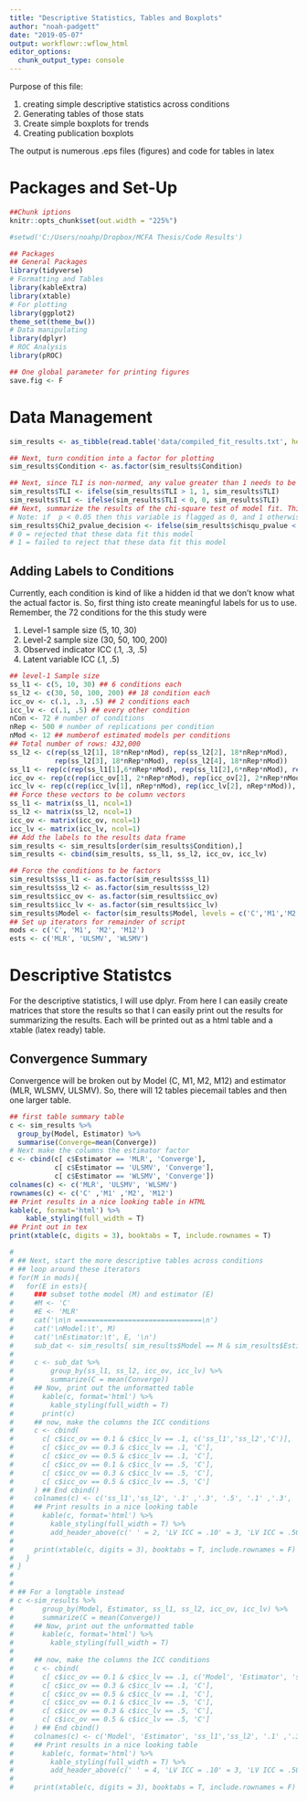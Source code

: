 ```yaml
---
title: "Descriptive Statistics, Tables and Boxplots"
author: "noah-padgett"
date: "2019-05-07"
output: workflowr::wflow_html
editor_options:
  chunk_output_type: console
---
```


<!-- % 
%% ============================================= #
%%               Padgettt                
%% ============================================= #
%% Data Created: 2019-02-20
%% Date Modified: 2019-02-26
%% By: R. Noah Padgett                   
%% ============================================= #
%% MA Thesis Project                     
%% ============================================= #
%% Purpose:
%% This R script is for 
%%   1. creating simple descriptive statistics 
%%     across conditions
%%   2. Generating tables of those stats
%%   3. Create simple boxplots for trends
%%   4. Creating publication boxplots
%%
%% The output is numerous .eps files (figures)
%% and code for tables in latex
%% ============================================= # -->


Purpose of this file:

   1. creating simple descriptive statistics across conditions
   2. Generating tables of those stats
   3. Create simple boxplots for trends
   4. Creating publication boxplots

The output is numerous .eps files (figures) and code for tables in latex

# Packages and Set-Up

```r
##Chunk iptions
knitr::opts_chunk$set(out.width = "225%")

#setwd('C:/Users/noahp/Dropbox/MCFA Thesis/Code Results')

## Packages
## General Packages
library(tidyverse)
# Formatting and Tables
library(kableExtra)
library(xtable)
# For plotting
library(ggplot2)
theme_set(theme_bw())
# Data manipulating
library(dplyr)
# ROC Analysis
library(pROC)

## One global parameter for printing figures
save.fig <- F

```


# Data Management

```r

sim_results <- as_tibble(read.table('data/compiled_fit_results.txt', header=T,sep='\t'))

## Next, turn condition into a factor for plotting
sim_results$Condition <- as.factor(sim_results$Condition)

## Next, since TLI is non-normed, any value greater than 1 needs to be rescaled to 1.
sim_results$TLI <- ifelse(sim_results$TLI > 1, 1, sim_results$TLI)
sim_results$TLI <- ifelse(sim_results$TLI < 0, 0, sim_results$TLI)
## Next, summarize the results of the chi-square test of model fit. This is done simply by comparing the p-value to alpha (0.05) and indicating whether the model was flagged as fitting or not.
# Note: if  p < 0.05 then this variable is flagged as 0, and 1 otherwise
sim_results$Chi2_pvalue_decision <- ifelse(sim_results$chisqu_pvalue < 0.05, 0, 1)
# 0 = rejected that these data fit this model
# 1 = failed to reject that these data fit this model
```

## Adding Labels to Conditions

Currently, each condition is kind of like a hidden id that we don't know what the actual factor is. 
So, first thing isto create meaningful labels for us to use.
Remember, the 72 conditions for the this study were

  1. Level-1 sample size (5, 10, 30)
  2. Level-2 sample size (30, 50, 100, 200)
  3. Observed indicator ICC (.1, .3, .5)
  4. Latent variable ICC (.1, .5)
  
```r
## level-1 Sample size
ss_l1 <- c(5, 10, 30) ## 6 conditions each
ss_l2 <- c(30, 50, 100, 200) ## 18 condition each
icc_ov <- c(.1, .3, .5) ## 2 conditions each
icc_lv <- c(.1, .5) ## every other condition
nCon <- 72 # number of conditions
nRep <- 500 # number of replications per condition
nMod <- 12 ## numberof estimated models per conditions
## Total number of rows: 432,000
ss_l2 <- c(rep(ss_l2[1], 18*nRep*nMod), rep(ss_l2[2], 18*nRep*nMod), 
           rep(ss_l2[3], 18*nRep*nMod), rep(ss_l2[4], 18*nRep*nMod))
ss_l1 <- rep(c(rep(ss_l1[1],6*nRep*nMod), rep(ss_l1[2],6*nRep*nMod), rep(ss_l1[3],6*nRep*nMod)), 4)
icc_ov <- rep(c(rep(icc_ov[1], 2*nRep*nMod), rep(icc_ov[2], 2*nRep*nMod), rep(icc_ov[3], 2*nRep*nMod)), 12)
icc_lv <- rep(c(rep(icc_lv[1], nRep*nMod), rep(icc_lv[2], nRep*nMod)), 36)
## Force these vectors to be column vectors
ss_l1 <- matrix(ss_l1, ncol=1)
ss_l2 <- matrix(ss_l2, ncol=1)
icc_ov <- matrix(icc_ov, ncol=1)
icc_lv <- matrix(icc_lv, ncol=1)
## Add the labels to the results data frame
sim_results <- sim_results[order(sim_results$Condition),]
sim_results <- cbind(sim_results, ss_l1, ss_l2, icc_ov, icc_lv)

## Force the conditions to be factors
sim_results$ss_l1 <- as.factor(sim_results$ss_l1)
sim_results$ss_l2 <- as.factor(sim_results$ss_l2)
sim_results$icc_ov <- as.factor(sim_results$icc_ov)
sim_results$icc_lv <- as.factor(sim_results$icc_lv)
sim_results$Model <- factor(sim_results$Model, levels = c('C','M1','M2','M12'), ordered = T)
## Set up iterators for remainder of script
mods <- c('C', 'M1', 'M2', 'M12')
ests <- c('MLR', 'ULSMV', 'WLSMV')
```

# Descriptive Statistcs

For the descriptive statistics, I will use dplyr.
From here I can easily create matrices that store the results so that I can easily print out the results for summarizing the results.
Each will be printed out as a html table and a xtable (latex ready) table.

## Convergence Summary

Convergence will be broken out by Model (C, M1, M2, M12) and estimator (MLR, WLSMV, ULSMV). So, there will 12 tables piecemail tables and then one larger table.

```r

## first table summary table
c <- sim_results %>%
  group_by(Model, Estimator) %>%
  summarise(Converge=mean(Converge))
# Next make the columns the estimator factor
c <- cbind(c[ c$Estimator == 'MLR', 'Converge'], 
           c[ c$Estimator == 'ULSMV', 'Converge'], 
           c[ c$Estimator == 'WLSMV', 'Converge'])
colnames(c) <- c('MLR', 'ULSMV', 'WLSMV')
rownames(c) <- c('C' ,'M1' ,'M2', 'M12')
## Print results in a nice looking table in HTML
kable(c, format='html') %>%
    kable_styling(full_width = T)
## Print out in tex
print(xtable(c, digits = 3), booktabs = T, include.rownames = T)

# 
# ## Next, start the more descriptive tables across conditions
# ## loop around these iterators
# for(M in mods){
#   for(E in ests){
#     ### subset tothe model (M) and estimator (E)
#     #M <- 'C'
#     #E <- 'MLR'
#     cat('\n\n ===============================\n')
#     cat('\nModel:\t', M)
#     cat('\nEstimator:\t', E, '\n')
#     sub_dat <- sim_results[ sim_results$Model == M & sim_results$Estimator == E,]
#     
#     c <- sub_dat %>%
#         group_by(ss_l1, ss_l2, icc_ov, icc_lv) %>%
#         summarize(C = mean(Converge))
#     ## Now, print out the unformatted table
#       kable(c, format='html') %>%
#         kable_styling(full_width = T)
#       print(c)
#     ## now, make the columns the ICC conditions
#     c <- cbind(
#       c[ c$icc_ov == 0.1 & c$icc_lv == .1, c('ss_l1','ss_l2','C')], 
#       c[ c$icc_ov == 0.3 & c$icc_lv == .1, 'C'], 
#       c[ c$icc_ov == 0.5 & c$icc_lv == .1, 'C'], 
#       c[ c$icc_ov == 0.1 & c$icc_lv == .5, 'C'], 
#       c[ c$icc_ov == 0.3 & c$icc_lv == .5, 'C'], 
#       c[ c$icc_ov == 0.5 & c$icc_lv == .5, 'C']
#     ) ## End cbind()
#     colnames(c) <- c('ss_l1','ss_l2', '.1' ,'.3', '.5', '.1' ,'.3', '.5')
#     ## Print results in a nice looking table
#       kable(c, format='html') %>%
#         kable_styling(full_width = T) %>%
#         add_header_above(c(' ' = 2, 'LV ICC = .10' = 3, 'LV ICC = .50'=3))
#     
#     print(xtable(c, digits = 3), booktabs = T, include.rownames = F)
#   }
# }
# 
# 
# ## For a longtable instead
# c <-sim_results %>%
#       group_by(Model, Estimator, ss_l1, ss_l2, icc_ov, icc_lv) %>%
#       summarize(C = mean(Converge))
#     ## Now, print out the unformatted table
#       kable(c, format='html') %>%
#         kable_styling(full_width = T)
#       
#     ## now, make the columns the ICC conditions
#     c <- cbind(
#       c[ c$icc_ov == 0.1 & c$icc_lv == .1, c('Model', 'Estimator', 'ss_l1','ss_l2','C')], 
#       c[ c$icc_ov == 0.3 & c$icc_lv == .1, 'C'], 
#       c[ c$icc_ov == 0.5 & c$icc_lv == .1, 'C'], 
#       c[ c$icc_ov == 0.1 & c$icc_lv == .5, 'C'], 
#       c[ c$icc_ov == 0.3 & c$icc_lv == .5, 'C'], 
#       c[ c$icc_ov == 0.5 & c$icc_lv == .5, 'C']
#     ) ## End cbind()
#     colnames(c) <- c('Model', 'Estimator', 'ss_l1','ss_l2', '.1' ,'.3', '.5', '.1' ,'.3', '.5')
#     ## Print results in a nice looking table
#       kable(c, format='html') %>%
#         kable_styling(full_width = T) %>%
#         add_header_above(c(' ' = 4, 'LV ICC = .10' = 3, 'LV ICC = .50'=3))
#     
#     print(xtable(c, digits = 3), booktabs = T, include.rownames = F)

```

<!-- ## Admissibility Summary -->

<!-- Admissibility is checked in basically the exact same way. The only difference is that now I need to subset prior to making tables to models that converged. -->

<!-- ```{r tb-admiss, tidy=T} -->
<!-- ## Subset fo converged -->
<!-- con_results <- filter(sim_results, Converge == 1) -->

<!-- ## first table summary table -->
<!-- a <- con_results %>% -->
<!--   group_by(Model, Estimator) %>% -->
<!--   summarise(A=mean(Admissible)) -->
<!-- # Next make the columns the estimator factor -->
<!-- a <- cbind(a[ a$Estimator == 'MLR', 'A'],  -->
<!--            a[ a$Estimator == 'ULSMV', 'A'],  -->
<!--            a[ a$Estimator == 'WLSMV', 'A']) -->
<!-- colnames(a) <- c('MLR', 'ULSMV', 'WLSMV') -->
<!-- rownames(a) <- c('C' ,'M1' ,'M2', 'M12') -->
<!-- ## Print results in a nice looking table in HTML -->
<!-- kable(a, format='html') %>% -->
<!--     kable_styling(full_width = T) -->
<!-- ## Print out in tex -->
<!-- print(xtable(a, digits = 3), booktabs = T, include.rownames = T) -->


<!-- ## Next, start the more descriptive tables across conditions -->
<!-- ## loop around these iterators -->
<!-- for(M in mods){ -->
<!--   for(E in ests){ -->
<!--     ### subset tothe model (M) and estimator (E) -->
<!--     #M <- 'C' -->
<!--     #E <- 'MLR' -->
<!--     cat('\n\n ===============================\n') -->
<!--     cat('\nModel:\t', M) -->
<!--     cat('\nEstimator:\t', E, '\n') -->
<!--     sub_dat <- con_results[ con_results$Model == M & con_results$Estimator == E,] -->

<!--     a <- sub_dat %>% -->
<!--         group_by(ss_l1, ss_l2, icc_ov, icc_lv) %>% -->
<!--         summarize(C = mean(Admissible)) -->
<!--     ## Now, print out the unformatted table -->
<!--     kable(a, format='html') %>% -->
<!--         kable_styling(full_width = T) -->
<!--     print(a) -->

<!--     ## now, make the columns the ICC conditions -->
<!--     a <- cbind( -->
<!--       a[ a$icc_ov == 0.1 & a$icc_lv == .1, c('ss_l1','ss_l2','C')],  -->
<!--       a[ a$icc_ov == 0.3 & a$icc_lv == .1, 'C'],  -->
<!--       a[ a$icc_ov == 0.5 & a$icc_lv == .1, 'C'],  -->
<!--       a[ a$icc_ov == 0.1 & a$icc_lv == .5, 'C'],  -->
<!--       a[ a$icc_ov == 0.3 & a$icc_lv == .5, 'C'],  -->
<!--       a[ a$icc_ov == 0.5 & a$icc_lv == .5, 'C'] -->
<!--     ) ## End cbind() -->
<!--     colnames(a) <- c('ss_l1','ss_l2', '.1' ,'.3', '.5', '.1' ,'.3', '.5') -->
<!--     ## Print results in a nice looking table -->
<!--     kable(a, format='html') %>% -->
<!--         kable_styling(full_width = T) %>% -->
<!--         add_header_above(c(' ' = 2, 'LV ICC = .10' = 3, 'LV ICC = .50'=3)) -->

<!--     print(xtable(a, digits = 3), booktabs = T, include.rownames = F) -->
<!--   } -->
<!-- } -->


<!-- ## For a longtable.. -->
<!-- c <-con_results %>% -->
<!--       group_by(Model, Estimator, ss_l1, ss_l2, icc_ov, icc_lv) %>% -->
<!--       summarize(C = mean(Admissible)) -->
<!--     ## Now, print out the unformatted table -->
<!--       kable(c, format='html') %>% -->
<!--         kable_styling(full_width = T) -->

<!--     ## now, make the columns the ICC conditions -->
<!--     c <- cbind( -->
<!--       c[ c$icc_ov == 0.1 & c$icc_lv == .1, c('Model', 'Estimator', 'ss_l1','ss_l2','C')],  -->
<!--       c[ c$icc_ov == 0.3 & c$icc_lv == .1, 'C'],  -->
<!--       c[ c$icc_ov == 0.5 & c$icc_lv == .1, 'C'],  -->
<!--       c[ c$icc_ov == 0.1 & c$icc_lv == .5, 'C'],  -->
<!--       c[ c$icc_ov == 0.3 & c$icc_lv == .5, 'C'],  -->
<!--       c[ c$icc_ov == 0.5 & c$icc_lv == .5, 'C'] -->
<!--     ) ## End cbind() -->
<!--     colnames(c) <- c('Model', 'Estimator', 'ss_l1','ss_l2', '.1' ,'.3', '.5', '.1' ,'.3', '.5') -->
<!--     ## Print results in a nice looking table -->
<!--       kable(c, format='html') %>% -->
<!--         kable_styling(full_width = T) %>% -->
<!--         add_header_above(c(' ' = 4, 'LV ICC = .10' = 3, 'LV ICC = .50'=3)) -->

<!--     print(xtable(c, digits = 3), booktabs = T, include.rownames = F) -->
<!-- ``` -->


<!-- Make figure for the defense of the converged and admissible summary. -->

<!-- ```{r} -->

<!-- c <- sim_results %>% -->
<!--   group_by(Model, Estimator) %>% -->
<!--   summarise(Converge=mean(Converge)) -->

<!-- ## Subset fo converged -->
<!-- con_results <- filter(sim_results, Converge == 1) -->

<!-- ## first table summary table -->
<!-- a <- con_results %>% -->
<!--   group_by(Model, Estimator) %>% -->
<!--   summarise(A=mean(Admissible)) -->

<!-- c$c <- rep('Converge', 12) -->
<!-- a$a <- rep('Admissible', 12) -->
<!-- colnames(c) <- colnames(a) <- c('Model', 'Estimator', 'Prop', 'Type') -->

<!-- ca_dat <- rbind(c, a) -->
<!-- ca_dat$Type <- as.factor(ca_dat$Type) -->
<!-- ca_dat -->

<!-- # Figure -------------------- -->

<!-- ggplot(ca_dat, aes(x = Model, y = Prop, color = Type, group = Estimator)) + -->
<!--   geom_line() -->

<!-- ``` -->



<!-- ## Descriptive Statistics of Fit Indices -->

<!-- Now for the long process of making tables for the MANY conditions for the descriptive statistics. -->
<!-- For this, we need to do this is steps so that all the information gets outputted in the correct manor for table.  -->
<!-- For each statistic under each condition, model, and estimator, the code below create a table that contains the average value and the standard deviation. -->
<!-- Again, just like the descriptives above, a summary table was made to start. -->

<!-- These tables are made based only on the 1) converged models and 2) the admissible solutions. -->

<!-- The fit indices included are: -->

<!--   1. Chi-square p-value summary, i.e. proportion of tims the p-value was greater than 0.05. No SD is reported here. -->
<!--   2. CFI with mean and sd -->
<!--   3. TLI with mean and sd -->
<!--   4. RMSEA with mean and sd -->
<!--   5. SRMRW with mean and sd -->
<!--   6. SRMRB with mean and sd -->

<!-- ```{r fit-sum} -->

<!-- mydata <- filter(sim_results, Converge == 1 & Admissible == 1) -->

<!-- ## first table summary table -->
<!-- a <- mydata %>% -->
<!--   group_by(Model, Estimator) %>% -->
<!--   summarise( -->
<!--     chi2=mean(Chi2_pvalue_decision, na.rm = T), -->
<!--     CFI.m =mean(CFI, na.rm = T), CFI.sd =sd(CFI, na.rm = T), -->
<!--     TLI.m =mean(TLI, na.rm = T), TLI.sd =sd(TLI, na.rm = T), -->
<!--     RMSEA.m =mean(RMSEA, na.rm = T), RMSEA.sd =sd(RMSEA, na.rm = T), -->
<!--     SRMRW.m =mean(SRMRW, na.rm = T), SRMRW.sd =sd(SRMRW, na.rm = T), -->
<!--     SRMRB.m =mean(SRMRB, na.rm = T), SRMRB.sd =sd(SRMRB, na.rm = T) -->
<!--   ) -->
<!-- ## Print results in a nice looking table in HTML -->
<!-- kable(a, format='html') %>% -->
<!--     kable_styling(full_width = T) -->

<!-- ## make a copy of a to print into -->
<!-- a1 <- as_tibble(as.data.frame(matrix(NA, ncol=8,nrow=nrow(a)))) -->
<!-- colnames(a1) <- c('Model', 'Estimator', "chi2", "CFI",'TLI', 'RMSEA', 'SRMRW', 'SRMRB') -->
<!-- i <- 1 -->
<!-- for(i in 1:nrow(a)){ -->
<!--   a1[i,3:8] <- unlist(c( -->
<!--     round(a[i,3],3),  -->
<!--   paste0(round(a[i,4],3), ' (', round(a[i,5],2), ')'), -->
<!--   paste0(round(a[i,6],3), ' (', round(a[i,7],2), ')'), -->
<!--   paste0(round(a[i,8],3), ' (', round(a[i,9],2), ')'), -->
<!--   paste0(round(a[i,10],3), ' (', round(a[i,11],2), ')'), -->
<!--   paste0(round(a[i,12],3), ' (', round(a[i,12],2), ')') -->
<!--   )) -->
<!-- } -->
<!-- a1[,1:2] <- a[,1:2]## add factors back -->
<!-- ## Print out in tex -->
<!-- print(xtable(a1, digits = 3), booktabs = T, include.rownames = F) -->

<!-- ## Now, create MANY subset tables to breakdown these relationships -->
<!-- ## loop around these iterators -->
<!-- for(M in mods){ -->
<!--   for(E in ests){ -->
<!--     ### subset tothe model (M) and estimator (E) -->
<!--     #M <- 'C' -->
<!--     #E <- 'MLR' -->
<!--     cat('\n\n ===============================\n') -->
<!--     cat('\nModel:\t', M) -->
<!--     cat('\nEstimator:\t', E, '\n') -->
<!--     sub_dat <- mydata[ mydata$Model == M & mydata$Estimator == E,] -->

<!--     a <- sub_dat %>% -->
<!--         group_by(ss_l1, ss_l2, icc_ov, icc_lv) %>% -->
<!--         summarise( -->
<!--           chi2=mean(Chi2_pvalue_decision, na.rm = T), -->
<!--           CFI.m =mean(CFI, na.rm = T), CFI.sd =sd(CFI, na.rm = T), -->
<!--           TLI.m =mean(TLI, na.rm = T), TLI.sd =sd(TLI, na.rm = T), -->
<!--           RMSEA.m =mean(RMSEA, na.rm = T), RMSEA.sd =sd(RMSEA, na.rm = T), -->
<!--           SRMRW.m =mean(SRMRW, na.rm = T), SRMRW.sd =sd(SRMRW, na.rm = T), -->
<!--           SRMRB.m =mean(SRMRB, na.rm = T), SRMRB.sd =sd(SRMRB, na.rm = T) -->
<!--         ) -->
<!--     ## Print results in a nice looking table -->
<!--     kable(a, format='html') %>% -->
<!--         kable_styling(full_width = T) -->

<!--     ## Now, create subsets of this results matrix for outputting into small(ish) tables -->
<!--     ## Subset by ICC conditions -->
<!--     ICCO <- unique(a$icc_ov) -->
<!--     ICCL <- unique(a$icc_lv) -->
<!--     icco <- ICCO[1] -->
<!--     iccl <- ICCL[1] -->
<!--     for(icco in ICCO){ -->
<!--       for(iccl in ICCL){ -->
<!--         ### subset tothe model (M) and estimator (E) -->
<!--         #M <- 'C' -->
<!--         #E <- 'MLR' -->
<!--         cat('\n\n ===============================\n') -->
<!--         cat('\nModel:\t', M) -->
<!--         cat('\nEstimator:\t', E) -->
<!--         cat('\nICC Obs. Var.:\t', icco) -->
<!--         cat('\nICC Lat. Var.:\t', iccl,'\n') -->
<!--         a_s <- filter(a, icc_ov == icco, icc_lv == iccl) -->
<!--         ## make a copy of a to print into -->
<!--         a1 <- as_tibble(as.data.frame(matrix(NA, ncol=8,nrow=nrow(a_s)))) -->
<!--         colnames(a1) <- c('N2', 'N1', "chi2", "CFI",'TLI', 'RMSEA', 'SRMRW', 'SRMRB') -->
<!--         i <- 1 -->
<!--         for(i in 1:nrow(a_s)){ -->
<!--           a1[i,3:8] <- unlist(c( -->
<!--             round(a_s[i,5],2),  -->
<!--           paste0(round(a_s[i,6],2), '(', round(a_s[i,7],2), ')'), -->
<!--           paste0(round(a_s[i,8],2), '(', round(a_s[i,9],2), ')'), -->
<!--           paste0(round(a_s[i,10],2), '(', round(a_s[i,11],2), ')'), -->
<!--           paste0(round(a_s[i,12],2), '(', round(a_s[i,13],2), ')'), -->
<!--           paste0(round(a_s[i,14],2), '(', round(a_s[i,15],2), ')') -->
<!--           )) -->
<!--         } -->
<!--         a1[,1:2] <- a_s[,c(2,1)]## add factors back with diff. order -->
<!--         ## Print out in tex -->
<!--         print(xtable(a1, -->
<!--                      caption = paste0('Summary of Fit Statistics Across Conditions: Model ',M,', Estimator ',E,', ICC_O ',icco,' and ICC_L ', iccl)), booktabs = T, include.rownames = F) -->
<!--       } -->
<!--     }## End subset table printing -->
<!--   } -->
<!-- } ## End loops.. -->

<!-- ``` -->

<!-- # Boxplots -->

<!-- One of the best ways to visualize the results of the distribution of fit statistics across conditions is to use boxplots. -->
<!-- In the section, I create three sets of boxplots. -->
<!-- First, the boxplots are large and give a very course overview of  the results across conditions, but can be difficult to make sense of because of how large they are. -->
<!-- Secondly, the boxplots are made with facets by model and estimator from the larger set of data so that more concise plots can be made for easier viewing. -->
<!-- Third, subsets based on Model and estimator are made to create a "smaller" plot that is easier to handle. -->
<!-- Most of these latter plots are  included in my thesis document. -->

<!-- For all graphs, I haved placed a dashed line where the commonly used cut-off for these fit statistics lies. -->


<!-- ```{r box-dat} -->

<!-- mydata <- filter(sim_results, Converge == 1 & Admissible == 1) -->

<!-- ``` -->


<!-- ## Large General Boxplots -->

<!-- For these larger Boxplots, there are two sets. -->

<!--   1. Coarse distributions of each fit statistic -->

<!--   2. Marginal Plots of Condition (ss\_l1, ss\_l2, icc\_ov, icc\_lv) -->

<!-- ### Coarse Boxplots  -->

<!-- ```{r gen-box-1} -->

<!-- ## Set 1 Coarse distributions of each fit statistic -->
<!-- p <- ggplot(mydata, aes(x=Condition, y=CFI))+ -->
<!--     geom_boxplot()+ -->
<!--     geom_abline(intercept = .95, slope=0,  -->
<!--                 linetype='dashed', color = 'red') -->
<!-- p -->
<!-- if(save.fig == T) ggsave("cfi_all_conditions.pdf",plot = p, width=12, height=6, units='in') -->

<!-- p <- ggplot(mydata, aes(x=Condition, y=TLI))+ -->
<!--     geom_boxplot()+ -->
<!--     geom_abline(intercept = .95, slope=0,  -->
<!--                 linetype='dashed', color = 'red')  -->
<!-- p -->
<!-- if(save.fig == T) ggsave("tli_all_conditions.pdf",plot = p, width=12, height=6, units='in') -->

<!-- p <- ggplot(mydata, aes(x=Condition, y=RMSEA))+ -->
<!--     geom_boxplot()+ -->
<!--     geom_abline(intercept = .06, slope=0,  -->
<!--                 linetype='dashed', color = 'red')  -->
<!-- p -->
<!-- if(save.fig == T) ggsave("rmsea_all_conditions.pdf",plot = p, width=12, height=6, units='in') -->

<!-- p <- ggplot(mydata, aes(x=Condition, y=SRMRW))+ -->
<!--     geom_boxplot()+ -->
<!--     geom_abline(intercept = .08, slope=0,  -->
<!--                 linetype='dashed', color = 'red')  -->
<!-- p -->
<!-- if(save.fig == T) ggsave("srmrw_all_conditions.pdf",plot = p, width=12, height=6, units='in') -->

<!-- p <- ggplot(mydata, aes(x=Condition, y=SRMRB))+ -->
<!--     geom_boxplot()+ -->
<!--     geom_abline(intercept = .08, slope=0,  -->
<!--                 linetype='dashed', color = 'red')  -->
<!--     lims(y=c(0,1)) -->
<!-- p -->
<!-- if(save.fig == T) ggsave("srmrb_all_conditions.pdf",plot = p, width=12, height=6, units='in') -->

<!-- ``` -->

<!-- ### Marginal Plots of Conditions -->

<!-- #### CFI -->

<!-- ```{r gen-box-cfi} -->
<!-- p <- ggplot(mydata, aes(x=Model, y=CFI))+ -->
<!--     geom_boxplot()+ -->
<!--     geom_abline(intercept = .95, slope=0, -->
<!--                 linetype='dashed', color = 'red')  -->
<!-- p -->
<!-- if(save.fig == T) ggsave("cfi_marginal_model.pdf",plot = p, width=6, height=4, units='in') -->

<!-- p <- ggplot(mydata, aes(x=Estimator, y=CFI))+ -->
<!--     geom_boxplot()+ -->
<!--     geom_abline(intercept = .95, slope=0, -->
<!--                 linetype='dashed', color = 'red') -->
<!-- p -->
<!-- if(save.fig == T) ggsave("cfi_marginal_estimator.pdf",plot = p, width=6, height=4, units='in') -->

<!-- p <- ggplot(mydata, aes(x=ss_l1, y=CFI))+ -->
<!--     geom_boxplot()+ -->
<!--     geom_abline(intercept = .95, slope=0, -->
<!--                 linetype='dashed', color = 'red')  -->
<!-- p -->
<!-- if(save.fig == T) ggsave("cfi_marginal_ssl1.pdf",plot = p, width=6, height=4, units='in') -->


<!-- p <- ggplot(mydata, aes(x=ss_l2, y=CFI))+ -->
<!--     geom_boxplot()+ -->
<!--     geom_abline(intercept = .95, slope=0, -->
<!--                 linetype='dashed', color = 'red')  -->
<!-- p -->
<!-- if(save.fig == T) ggsave("cfi_marginal_ss_l2.pdf",plot = p,width=6, height=4, units='in') -->


<!-- p <- ggplot(mydata, aes(x=icc_ov, y=CFI))+ -->
<!--     geom_boxplot()+ -->
<!--     geom_abline(intercept = .95, slope=0, -->
<!--                 linetype='dashed', color = 'red') + -->
<!--     labs(title = 'CFI by Obs. Var. ICC') -->
<!-- p -->
<!-- if(save.fig == T) ggsave("cfi_marginal_icc_ov.pdf",plot = p, width=6, height=4, units='in') -->


<!-- p <- ggplot(mydata, aes(x=icc_lv, y=CFI))+ -->
<!--     geom_boxplot()+ -->
<!--     geom_abline(intercept = .95, slope=0, -->
<!--                 linetype='dashed', color = 'red')  -->
<!-- p -->
<!-- if(save.fig == T) ggsave("cfi_marginal_icc_lv.pdf",plot = p, width=6, height=4, units='in') -->


<!-- ``` -->

<!-- #### TLI -->

<!-- ```{r gen-box-tli} -->
<!-- p <- ggplot(mydata, aes(x=Model, y=TLI))+ -->
<!--     geom_boxplot()+ -->
<!--     geom_abline(intercept = .95, slope=0, -->
<!--                 linetype='dashed', color = 'red') -->
<!-- p -->
<!-- if(save.fig == T) ggsave("tli_marginal_model.pdf",plot = p, width=6, height=4, units='in') -->
<!-- p <- ggplot(mydata, aes(x=Estimator, y=TLI))+ -->
<!--     geom_boxplot()+ -->
<!--     geom_abline(intercept = .95, slope=0, -->
<!--                 linetype='dashed', color = 'red') -->
<!-- p -->
<!-- if(save.fig == T) ggsave("tli_marginal_estimator.pdf",plot = p,width=6, height=4, units='in') -->

<!-- p <- ggplot(mydata, aes(x=ss_l1, y=TLI))+ -->
<!--     geom_boxplot()+ -->
<!--     geom_abline(intercept = .95, slope=0, -->
<!--                 linetype='dashed', color = 'red')  -->
<!-- p -->
<!-- if(save.fig == T) ggsave("tli_marginal_ss_l1.pdf",plot = p, width=6, height=4, units='in') -->


<!-- p <- ggplot(mydata, aes(x=ss_l2, y=TLI))+ -->
<!--     geom_boxplot()+ -->
<!--     geom_abline(intercept = .95, slope=0, -->
<!--                 linetype='dashed', color = 'red') -->
<!-- p -->
<!-- if(save.fig == T) ggsave("tli_marginal_ss_l2.pdf",plot = p, width=6, height=4, units='in') -->

<!-- p <- ggplot(mydata, aes(x=icc_ov, y=TLI))+ -->
<!--     geom_boxplot()+ -->
<!--     geom_abline(intercept = .95, slope=0, -->
<!--                 linetype='dashed', color = 'red') -->
<!-- p -->
<!-- if(save.fig == T) ggsave("tli_marginal_icc_ov.pdf",plot = p, width=6, height=4, units='in') -->

<!-- p <- ggplot(mydata, aes(x=icc_lv, y=TLI))+ -->
<!--     geom_boxplot()+ -->
<!--     geom_abline(intercept = .95, slope=0, -->
<!--                 linetype='dashed', color = 'red')  -->
<!-- p -->
<!-- if(save.fig == T) ggsave("tli_marginal_icc_lv.pdf",plot = p, width=6, height=4, units='in') -->


<!-- ``` -->

<!-- #### RMSEA -->

<!-- ```{r gen-box-rmsea} -->
<!-- p <- ggplot(mydata, aes(x=Model, y=RMSEA))+ -->
<!--     geom_boxplot()+ -->
<!--     geom_abline(intercept = .06, slope=0, -->
<!--                 linetype='dashed', color = 'red')  -->
<!-- p -->
<!-- if(save.fig == T) ggsave("rmsea_marginal_model.pdf",plot = p, width=6, height=4, units='in') -->

<!-- p <- ggplot(mydata, aes(x=Estimator, y=RMSEA))+ -->
<!--     geom_boxplot()+ -->
<!--     geom_abline(intercept = .06, slope=0, -->
<!--                 linetype='dashed', color = 'red') -->
<!-- p -->
<!-- if(save.fig == T) ggsave("rmsea_marginal_estimator.pdf",plot = p, width=6, height=4, units='in') -->


<!-- p <- ggplot(mydata, aes(x=ss_l1, y=RMSEA))+ -->
<!--     geom_boxplot()+ -->
<!--     geom_abline(intercept = .06, slope=0, -->
<!--                 linetype='dashed', color = 'red') -->
<!-- p -->
<!-- if(save.fig == T) ggsave("rmsea_marginal_ss_l1.pdf",plot = p, width=6, height=4, units='in') -->


<!-- p <- ggplot(mydata, aes(x=ss_l2, y=RMSEA))+ -->
<!--     geom_boxplot()+ -->
<!--     geom_abline(intercept = .06, slope=0, -->
<!--                 linetype='dashed', color = 'red')  -->
<!-- p -->
<!-- if(save.fig == T) ggsave("rmsea_marginal_ss_l2.pdf",plot = p, width=6, height=4, units='in') -->

<!-- p <- ggplot(mydata, aes(x=icc_ov, y=RMSEA))+ -->
<!--     geom_boxplot()+ -->
<!--     geom_abline(intercept = .06, slope=0, -->
<!--                 linetype='dashed', color = 'red') -->
<!-- p -->
<!-- if(save.fig == T) ggsave("rmsea_marginal_icc_ov.pdf",plot = p, width=6, height=4, units='in') -->


<!-- p <- ggplot(mydata, aes(x=icc_lv, y=RMSEA))+ -->
<!--     geom_boxplot()+ -->
<!--     geom_abline(intercept = .06, slope=0, -->
<!--                 linetype='dashed', color = 'red') -->
<!-- p -->
<!-- if(save.fig == T) ggsave("rmsea_marginal_icc_lv.pdf",plot = p, width=6, height=4, units='in') -->


<!-- ``` -->

<!-- #### SRMRW -->

<!-- ```{r gen-box-srmrw} -->

<!-- p <- ggplot(mydata, aes(x=Model, y=SRMRW))+ -->
<!--     geom_boxplot()+ -->
<!--     geom_abline(intercept = .08, slope=0, -->
<!--                 linetype='dashed', color = 'red')  -->
<!-- p -->
<!-- if(save.fig == T) ggsave("srmrw_marginal_model.pdf",plot = p, width=6, height=4, units='in') -->

<!-- p <- ggplot(mydata, aes(x=Estimator, y=SRMRW))+ -->
<!--     geom_boxplot()+ -->
<!--     geom_abline(intercept = .08, slope=0, -->
<!--                 linetype='dashed', color = 'red') -->
<!-- p -->
<!-- if(save.fig == T) ggsave("srmrw_marginal_estimator.pdf",plot = p, width=6, height=4, units='in') -->


<!-- p <- ggplot(mydata, aes(x=ss_l1, y=SRMRW))+ -->
<!--     geom_boxplot()+ -->
<!--     geom_abline(intercept = .08, slope=0, -->
<!--                 linetype='dashed', color = 'red')  -->
<!-- p -->
<!-- if(save.fig == T) ggsave("srmrw_marginal_ss_l1.pdf",plot = p, width=6, height=4, units='in') -->


<!-- p <- ggplot(mydata, aes(x=ss_l2,  y=SRMRW))+ -->
<!--     geom_boxplot()+ -->
<!--     geom_abline(intercept = .08, slope=0, -->
<!--                 linetype='dashed', color = 'red') -->
<!-- p -->
<!-- if(save.fig == T) ggsave("srmrw_marginal_ss_l2.pdf",plot = p, width=6, height=4, units='in') -->


<!-- p <- ggplot(mydata, aes(x=icc_ov,  y=SRMRW))+ -->
<!--     geom_boxplot()+ -->
<!--     geom_abline(intercept = .08, slope=0, -->
<!--                 linetype='dashed', color = 'red') + -->
<!--     labs(title = 'SRMRW by Obs. Var. ICC') -->
<!-- p -->
<!-- if(save.fig == T) ggsave("srmrw_marginal_icc_ov.pdf",plot = p, width=6, height=4, units='in') -->


<!-- p <- ggplot(mydata, aes(x=icc_lv, y=SRMRW))+ -->
<!--     geom_boxplot()+ -->
<!--     geom_abline(intercept = .08, slope=0, -->
<!--                 linetype='dashed', color = 'red') -->
<!-- p -->
<!-- if(save.fig == T) ggsave("srmrw_marginal_icc_lv.pdf",plot = p, width=6, height=4, units='in') -->

<!-- ``` -->

<!-- #### SRMRB -->

<!-- ```{r gen-box-srmrb} -->

<!-- p <- ggplot(mydata, aes(x=Model, y=SRMRB))+ -->
<!--     geom_boxplot()+ -->
<!--     geom_abline(intercept = .08, slope=0, -->
<!--                 linetype='dashed', color = 'red')+ -->
<!--     lims(y=c(0,1))  -->
<!-- p -->
<!-- if(save.fig == T) ggsave("srmrb_marginal_model.pdf",plot = p, width=6, height=4, units='in') -->

<!-- p <- ggplot(mydata, aes(x=Estimator, y=SRMRB))+ -->
<!--     geom_boxplot()+ -->
<!--     geom_abline(intercept = .08, slope=0, -->
<!--                 linetype='dashed', color = 'red')+ -->
<!--     lims(y=c(0,1))  -->
<!-- p -->
<!-- if(save.fig == T) ggsave("srmrb_marginal_estimator.pdf",plot = p, width=6, height=4, units='in') -->


<!-- p <- ggplot(mydata, aes(x=ss_l1, y=SRMRB))+ -->
<!--     geom_boxplot()+ -->
<!--     geom_abline(intercept = .08, slope=0, -->
<!--                 linetype='dashed', color = 'red') + -->
<!--     lims(y=c(0,1))  -->
<!-- p -->
<!-- if(save.fig == T) ggsave("srmrb_marginal_ss_l1.pdf",plot = p, width=6, height=4, units='in') -->


<!-- p <- ggplot(mydata, aes(x=ss_l2,  y=SRMRB))+ -->
<!--     geom_boxplot()+ -->
<!--     geom_abline(intercept = .08, slope=0, -->
<!--                 linetype='dashed', color = 'red') + -->
<!--     labs(title = 'SRMRB by Level-2 Sample Size') + -->
<!--     lims(y=c(0,1)) -->
<!-- p -->
<!-- if(save.fig == T) ggsave("srmrb_marginal_ss_l2.pdf",plot = p, width=6, height=4, units='in') -->

<!-- p <- ggplot(mydata, aes(x=icc_ov,  y=SRMRB))+ -->
<!--     geom_boxplot()+ -->
<!--     geom_abline(intercept = .08, slope=0, -->
<!--                 linetype='dashed', color = 'red') + -->
<!--     lims(y=c(0,1)) -->
<!-- p -->
<!-- if(save.fig == T) ggsave("srmrb_marginal_icc_ov.pdf",plot = p, width=6, height=4, units='in') -->

<!-- p <- ggplot(mydata, aes(x=icc_lv, y=SRMRB))+ -->
<!--     geom_boxplot()+ -->
<!--     geom_abline(intercept = .08, slope=0, -->
<!--                 linetype='dashed', color = 'red') + -->
<!--     lims(y=c(0,1)) -->
<!-- p -->
<!-- if(save.fig == T) ggsave("srmrb_marginal_icc_lv.pdf",plot = p, width=6, height=4, units='in') -->

<!-- ``` -->

<!-- ## Facetted Boxplots -->

<!-- For the facetted boxplots, these will also be created in multiple sets. -->

<!--   1. Full Results by conditions faetted by Model and estimator -->
<!--   2.  Marginal Plots of Condition (ss\_l1, ss\_l2, icc\_ov, icc\_lv) Facetted by Est. -->
<!--   3.  Marginal Plots of Condition (ss\_l1, ss\_l2, icc\_ov, icc\_lv) Facetted by Model -->
<!--   4.  Marginal Plots of Condition (ss\_l1, ss\_l2, icc\_ov, icc\_lv) Facetted by Est. and Model -->

<!-- So, that is a lot of plots and onyl a select few will make it into the final document and publication manuscript. -->

<!-- ### Faceted Coarse Boxplots -->

<!-- ```{r fac-box-1} -->
<!-- ## Set 1: Large boxplot figures faceted by Model and Estimator -->
<!-- p <- ggplot(mydata, aes(x=Condition, y=CFI))+ -->
<!--     geom_boxplot()+ -->
<!--     geom_abline(intercept = .95, slope=0, -->
<!--                 linetype='dashed', color = 'red') + -->
<!--     facet_grid(Model~Estimator) -->
<!-- p -->
<!-- if(save.fig == T) ggsave("cfi_all_condition_facet.pdf",plot = p, width=16, height=12, units='in') -->

<!-- p <- ggplot(mydata, aes(x=Condition, y=TLI))+ -->
<!--     geom_boxplot()+ -->
<!--     geom_abline(intercept = .95, slope=0, -->
<!--                 linetype='dashed', color = 'red') + -->
<!--     facet_grid(Model~Estimator) -->
<!-- p -->
<!-- if(save.fig == T) ggsave("tli_all_condition_facet.pdf",plot = p, width=16, height=12, units='in') -->

<!-- p <- ggplot(mydata, aes(x=Condition, y=RMSEA))+ -->
<!--     geom_boxplot()+ -->
<!--     geom_abline(intercept = .06, slope=0, -->
<!--                 linetype='dashed', color = 'red') + -->
<!--     facet_grid(Model~Estimator) -->
<!-- p -->
<!-- if(save.fig == T) ggsave("rmsea_all_condition_facet.pdf",plot = p, width=16, height=12, units='in') -->


<!-- p <- ggplot(mydata, aes(x=Condition, y=SRMRW))+ -->
<!--     geom_boxplot()+ -->
<!--     geom_abline(intercept = .08, slope=0, -->
<!--                 linetype='dashed', color = 'red') + -->
<!--     facet_grid(Model~Estimator) -->
<!-- p -->
<!-- if(save.fig == T) ggsave("srmrw_all_condition_facet.pdf",plot = p, width=16, height=12, units='in') -->

<!-- p <- ggplot(mydata, aes(x=Condition, y=SRMRB))+ -->
<!--     geom_boxplot()+ -->
<!--     geom_abline(intercept = .08, slope=0, -->
<!--                 linetype='dashed', color = 'red') + -->
<!--     facet_grid(Model~Estimator) + -->
<!--     lims(y=c(0,1)) -->
<!-- p -->
<!-- if(save.fig == T) ggsave("srmrb_all_condition_facet.pdf",plot = p, width=16, height=12, units='in') -->
<!-- ``` -->


<!-- ### Marginal Plots of Conditions Facetted by Estimator -->

<!-- #### CFI -->

<!-- ```{r fac-e-box-cfi} -->

<!-- p <- ggplot(mydata, aes(x=ss_l1, y=CFI))+ -->
<!--     geom_boxplot()+ -->
<!--     geom_abline(intercept = .95, slope=0, -->
<!--                 linetype='dashed', color = 'red') + -->
<!--     facet_grid(.~Estimator) -->
<!-- p -->
<!-- if(save.fig == T) ggsave("cfi_marginal_ssl1_facet_estimator.pdf",plot = p, width=6, height=4, units='in') -->


<!-- p <- ggplot(mydata, aes(x=ss_l2, y=CFI))+ -->
<!--     geom_boxplot()+ -->
<!--     geom_abline(intercept = .95, slope=0, -->
<!--                 linetype='dashed', color = 'red') + -->
<!--     facet_grid(.~Estimator)+ -->
<!--     labs(title = 'CFI by Level-2 Sample Size') -->
<!-- p -->
<!-- if(save.fig == T) ggsave("cfi_marginal_ss_l2_facet_estimator.pdf",plot = p, width=6, height=4, units='in') -->


<!-- p <- ggplot(mydata, aes(x=icc_ov, y=CFI))+ -->
<!--     geom_boxplot()+ -->
<!--     geom_abline(intercept = .95, slope=0, -->
<!--                 linetype='dashed', color = 'red') + -->
<!--     facet_grid(.~Estimator) -->
<!-- p -->
<!-- if(save.fig == T) ggsave("cfi_marginal_icc_ov_facet_estimator.pdf",plot = p, width=6, height=4, units='in') -->


<!-- p <- ggplot(mydata, aes(x=icc_lv, y=CFI))+ -->
<!--     geom_boxplot()+ -->
<!--     geom_abline(intercept = .95, slope=0, -->
<!--                 linetype='dashed', color = 'red') + -->
<!--     facet_grid(.~Estimator) -->
<!-- p -->
<!-- if(save.fig == T) ggsave("cfi_marginal_icc_lv_facet_estimator.pdf",plot = p, width=6, height=4, units='in') -->


<!-- ``` -->

<!-- #### TLI -->

<!-- ```{r fac-e-box-tli} -->

<!-- p <- ggplot(mydata, aes(x=ss_l1, y=TLI))+ -->
<!--     geom_boxplot()+ -->
<!--     geom_abline(intercept = .95, slope=0, -->
<!--                 linetype='dashed', color = 'red') + -->
<!--     facet_grid(.~Estimator) -->
<!-- p -->
<!-- if(save.fig == T) ggsave("tli_marginal_ss_l1_facet_estimator.pdf",plot = p, width=6, height=4, units='in') -->


<!-- p <- ggplot(mydata, aes(x=ss_l2, y=TLI))+ -->
<!--     geom_boxplot()+ -->
<!--     geom_abline(intercept = .95, slope=0, -->
<!--                 linetype='dashed', color = 'red') + -->
<!--     facet_grid(.~Estimator) -->
<!-- p -->
<!-- if(save.fig == T) ggsave("tli_marginal_ss_l2_facet_estimator.pdf",plot = p, width=6, height=4, units='in') -->

<!-- p <- ggplot(mydata, aes(x=icc_ov, y=TLI))+ -->
<!--     geom_boxplot()+ -->
<!--     geom_abline(intercept = .95, slope=0, -->
<!--                 linetype='dashed', color = 'red') + -->
<!--     facet_grid(.~Estimator) -->
<!-- p -->
<!-- if(save.fig == T) ggsave("tli_marginal_icc_ov_facet_estimator.pdf",plot = p, scale=1) -->

<!-- p <- ggplot(mydata, aes(x=icc_lv, y=TLI))+ -->
<!--     geom_boxplot()+ -->
<!--     geom_abline(intercept = .95, slope=0, -->
<!--                 linetype='dashed', color = 'red') + -->
<!--     facet_grid(.~Estimator) -->
<!-- p -->
<!-- if(save.fig == T) ggsave("tli_marginal_icc_lv_facet_estimator.pdf",plot = p, width=6, height=4, units='in') -->


<!-- ``` -->

<!-- #### RMSEA -->

<!-- ```{r fac-e-box-rmsea} -->

<!-- p <- ggplot(mydata, aes(x=ss_l1, y=RMSEA))+ -->
<!--     geom_boxplot()+ -->
<!--     geom_abline(intercept = .06, slope=0, -->
<!--                 linetype='dashed', color = 'red') + -->
<!--     facet_grid(.~Estimator) -->
<!-- p -->
<!-- if(save.fig == T) ggsave("rmsea_marginal_ss_l1_facet_estimator.pdf",plot = p, width=6, height=4, units='in') -->


<!-- p <- ggplot(mydata, aes(x=ss_l2, y=RMSEA))+ -->
<!--     geom_boxplot()+ -->
<!--     geom_abline(intercept = .06, slope=0, -->
<!--                 linetype='dashed', color = 'red') + -->
<!--     facet_grid(.~Estimator) -->
<!-- p -->
<!-- if(save.fig == T) ggsave("rmsea_marginal_ss_l2_facet_estimator.pdf",plot = p, width=6, height=4, units='in') -->

<!-- p <- ggplot(mydata, aes(x=icc_ov, y=RMSEA))+ -->
<!--     geom_boxplot()+ -->
<!--     geom_abline(intercept = .06, slope=0, -->
<!--                 linetype='dashed', color = 'red') + -->
<!--     facet_grid(.~Estimator) -->
<!-- p -->
<!-- if(save.fig == T) ggsave("rmsea_marginal_icc_ov_facet_estimator.pdf",plot = p,width=6, height=4, units='in') -->


<!-- p <- ggplot(mydata, aes(x=icc_lv, y=RMSEA))+ -->
<!--     geom_boxplot()+ -->
<!--     geom_abline(intercept = .06, slope=0, -->
<!--                 linetype='dashed', color = 'red') + -->
<!--     facet_grid(.~Estimator) -->
<!-- p -->
<!-- if(save.fig == T) ggsave("rmsea_marginal_icc_lv_facet_estimator.pdf",plot = p, width=6, height=4, units='in') -->


<!-- ``` -->

<!-- #### SRMRW -->

<!-- ```{r fac-e-box-srmrw} -->

<!-- p <- ggplot(mydata, aes(x=ss_l1, y=SRMRW))+ -->
<!--     geom_boxplot()+ -->
<!--     geom_abline(intercept = .08, slope=0, -->
<!--                 linetype='dashed', color = 'red') + -->
<!--     facet_grid(.~Estimator) -->
<!-- p -->
<!-- if(save.fig == T) ggsave("srmrw_marginal_ss_l1_facet_estimator.pdf",plot = p, width=6, height=4, units='in') -->


<!-- p <- ggplot(mydata, aes(x=ss_l2,  y=SRMRW))+ -->
<!--     geom_boxplot()+ -->
<!--     geom_abline(intercept = .08, slope=0, -->
<!--                 linetype='dashed', color = 'red') + -->
<!--     facet_grid(.~Estimator) -->
<!-- p -->
<!-- if(save.fig == T) ggsave("srmrw_marginal_ss_l2_facet_estimator.pdf",plot = p, width=6, height=4, units='in') -->


<!-- p <- ggplot(mydata, aes(x=icc_ov,  y=SRMRW))+ -->
<!--     geom_boxplot()+ -->
<!--     geom_abline(intercept = .08, slope=0, -->
<!--                 linetype='dashed', color = 'red') + -->
<!--     facet_grid(.~Estimator) -->
<!-- p -->
<!-- if(save.fig == T) ggsave("srmrw_marginal_icc_ov_facet_estimator.pdf",plot = p,width=6, height=4, units='in') -->


<!-- p <- ggplot(mydata, aes(x=icc_lv, y=SRMRW))+ -->
<!--     geom_boxplot()+ -->
<!--     geom_abline(intercept = .08, slope=0, -->
<!--                 linetype='dashed', color = 'red') + -->
<!--     facet_grid(.~Estimator) -->
<!-- p -->
<!-- if(save.fig == T) ggsave("srmrw_marginal_icc_lv_facet_estimator.pdf",plot = p, width=6, height=4, units='in') -->

<!-- ``` -->

<!-- #### SRMRB -->

<!-- ```{r fac-e-box-srmrb} -->

<!-- p <- ggplot(mydata, aes(x=ss_l1, y=SRMRB))+ -->
<!--     geom_boxplot()+ -->
<!--     geom_abline(intercept = .08, slope=0, -->
<!--                 linetype='dashed', color = 'red') + -->
<!--     facet_grid(.~Estimator) + -->
<!--     lims(y=c(0,1)) -->
<!-- p -->
<!-- if(save.fig == T) ggsave("srmrb_marginal_ss_l1_facet_estimator.pdf",plot = p, width=6, height=4, units='in') -->


<!-- p <- ggplot(mydata, aes(x=ss_l2,  y=SRMRB))+ -->
<!--     geom_boxplot()+ -->
<!--     geom_abline(intercept = .08, slope=0, -->
<!--                 linetype='dashed', color = 'red') + -->
<!--     facet_grid(.~Estimator) + -->
<!--     lims(y=c(0,1)) -->
<!-- p -->
<!-- if(save.fig == T) ggsave("srmrb_marginal_ss_l2_facet_estimator.pdf",plot = p, width=6, height=4, units='in') -->

<!-- p <- ggplot(mydata, aes(x=icc_ov,  y=SRMRB))+ -->
<!--     geom_boxplot()+ -->
<!--     geom_abline(intercept = .08, slope=0, -->
<!--                 linetype='dashed', color = 'red') + -->
<!--     facet_grid(.~Estimator)+ -->
<!--     lims(y=c(0,1)) -->
<!-- p -->
<!-- if(save.fig == T) ggsave("srmrb_marginal_icc_ov_facet_estimator.pdf",plot = p, width=6, height=4, units='in') -->

<!-- p <- ggplot(mydata, aes(x=icc_lv, y=SRMRB))+ -->
<!--     geom_boxplot()+ -->
<!--     geom_abline(intercept = .08, slope=0, -->
<!--                 linetype='dashed', color = 'red') + -->
<!--     facet_grid(.~Estimator)+ -->
<!--     lims(y=c(0,1)) -->
<!-- p -->
<!-- if(save.fig == T) ggsave("srmrb_marginal_icc_lv_facet_estimator.pdf",plot = p, width=6, height=4, units='in') -->

<!-- ``` -->


<!-- ### Marginal Plots of Conditions Facetted by Model -->

<!-- #### CFI -->

<!-- ```{r fac-m-box-cfi} -->

<!-- p <- ggplot(mydata, aes(x=ss_l1, y=CFI))+ -->
<!--     geom_boxplot()+ -->
<!--     geom_abline(intercept = .95, slope=0, -->
<!--                 linetype='dashed', color = 'red') + -->
<!--     facet_grid(.~Model) -->
<!-- p -->
<!-- if(save.fig == T) ggsave("cfi_marginal_ssl1_facet_model.pdf",plot = p, width=6, height=4, units='in') -->


<!-- p <- ggplot(mydata, aes(x=ss_l2, y=CFI))+ -->
<!--     geom_boxplot()+ -->
<!--     geom_abline(intercept = .95, slope=0, -->
<!--                 linetype='dashed', color = 'red') + -->
<!--     facet_grid(.~Model) -->
<!-- p -->
<!-- if(save.fig == T) ggsave("cfi_marginal_ss_l2_facet_model.pdf",plot = p,width=6, height=4, units='in') -->


<!-- p <- ggplot(mydata, aes(x=icc_ov, y=CFI))+ -->
<!--     geom_boxplot()+ -->
<!--     geom_abline(intercept = .95, slope=0, -->
<!--                 linetype='dashed', color = 'red') + -->
<!--     facet_grid(.~Model) -->
<!-- p -->
<!-- if(save.fig == T) ggsave("cfi_marginal_icc_ov_facet_model.pdf",plot = p, width=6, height=4, units='in') -->


<!-- p <- ggplot(mydata, aes(x=icc_lv, y=CFI))+ -->
<!--     geom_boxplot()+ -->
<!--     geom_abline(intercept = .95, slope=0, -->
<!--                 linetype='dashed', color = 'red') + -->
<!--     facet_grid(.~Model) -->
<!-- p -->
<!-- if(save.fig == T) ggsave("cfi_marginal_icc_lv_facet_model.pdf",plot = p, width=6, height=4, units='in') -->


<!-- ``` -->

<!-- #### TLI -->

<!-- ```{r fac-m-box-tli} -->

<!-- p <- ggplot(mydata, aes(x=ss_l1, y=TLI))+ -->
<!--     geom_boxplot()+ -->
<!--     geom_abline(intercept = .95, slope=0, -->
<!--                 linetype='dashed', color = 'red') + -->
<!--     facet_grid(.~Model) -->
<!-- p -->
<!-- if(save.fig == T) ggsave("tli_marginal_ss_l1_facet_model.pdf",plot = p, width=6, height=4, units='in') -->


<!-- p <- ggplot(mydata, aes(x=ss_l2, y=TLI))+ -->
<!--     geom_boxplot()+ -->
<!--     geom_abline(intercept = .95, slope=0, -->
<!--                 linetype='dashed', color = 'red') + -->
<!--     facet_grid(.~Model)+ -->
<!--     labs(title = 'TLI by Level-2 Sample Size') -->
<!-- p -->
<!-- if(save.fig == T) ggsave("tli_marginal_ss_l2_facet_model.pdf",plot = p, width=6, height=4, units='in') -->

<!-- p <- ggplot(mydata, aes(x=icc_ov, y=TLI))+ -->
<!--     geom_boxplot()+ -->
<!--     geom_abline(intercept = .95, slope=0, -->
<!--                 linetype='dashed', color = 'red') + -->
<!--     facet_grid(.~Model) -->
<!-- p -->
<!-- if(save.fig == T) ggsave("tli_marginal_icc_ov_facet_model.pdf",plot = p, width=6, height=4, units='in') -->

<!-- p <- ggplot(mydata, aes(x=icc_lv, y=TLI))+ -->
<!--     geom_boxplot()+ -->
<!--     geom_abline(intercept = .95, slope=0, -->
<!--                 linetype='dashed', color = 'red') + -->
<!--     facet_grid(.~Model) -->
<!-- p -->
<!-- if(save.fig == T) ggsave("tli_marginal_icc_lv_facet_model.pdf",plot = p, width=6, height=4, units='in') -->


<!-- ``` -->

<!-- #### RMSEA -->

<!-- ```{r fac-m-box-rmsea} -->

<!-- p <- ggplot(mydata, aes(x=ss_l1, y=RMSEA))+ -->
<!--     geom_boxplot()+ -->
<!--     geom_abline(intercept = .06, slope=0, -->
<!--                 linetype='dashed', color = 'red') + -->
<!--     facet_grid(.~Model) -->
<!-- p -->
<!-- if(save.fig == T) ggsave("rmsea_marginal_ss_l1_facet_model.pdf",plot = p, width=6, height=4, units='in') -->


<!-- p <- ggplot(mydata, aes(x=ss_l2, y=RMSEA))+ -->
<!--     geom_boxplot()+ -->
<!--     geom_abline(intercept = .06, slope=0, -->
<!--                 linetype='dashed', color = 'red') + -->
<!--     facet_grid(.~Model) -->
<!-- p -->
<!-- if(save.fig == T) ggsave("rmsea_marginal_ss_l2_facet_model.pdf",plot = p, width=6, height=4, units='in') -->

<!-- p <- ggplot(mydata, aes(x=icc_ov, y=RMSEA))+ -->
<!--     geom_boxplot()+ -->
<!--     geom_abline(intercept = .06, slope=0, -->
<!--                 linetype='dashed', color = 'red') + -->
<!--     facet_grid(.~Model) -->
<!-- p -->
<!-- if(save.fig == T) ggsave("rmsea_marginal_icc_ov_facet_model.pdf",plot = p, width=6, height=4, units='in') -->


<!-- p <- ggplot(mydata, aes(x=icc_lv, y=RMSEA))+ -->
<!--     geom_boxplot()+ -->
<!--     geom_abline(intercept = .06, slope=0, -->
<!--                 linetype='dashed', color = 'red') + -->
<!--     facet_grid(.~Model) -->
<!-- p -->
<!-- if(save.fig == T) ggsave("rmsea_marginal_icc_lv_facet_model.pdf",plot = p, width=6, height=4, units='in') -->


<!-- ``` -->

<!-- #### SRMRW -->

<!-- ```{r fac-m-box-srmrw} -->

<!-- p <- ggplot(mydata, aes(x=ss_l1, y=SRMRW))+ -->
<!--     geom_boxplot()+ -->
<!--     geom_abline(intercept = .08, slope=0, -->
<!--                 linetype='dashed', color = 'red') + -->
<!--     facet_grid(.~Model) -->
<!-- p -->
<!-- if(save.fig == T) ggsave("srmrw_marginal_ss_l1_facet_model.pdf",plot = p, width=6, height=4, units='in') -->


<!-- p <- ggplot(mydata, aes(x=ss_l2,  y=SRMRW))+ -->
<!--     geom_boxplot()+ -->
<!--     geom_abline(intercept = .08, slope=0, -->
<!--                 linetype='dashed', color = 'red') + -->
<!--     facet_grid(.~Model) -->
<!-- p -->
<!-- if(save.fig == T) ggsave("srmrw_marginal_ss_l2_facet_model.pdf",plot = p, scale=1) -->


<!-- p <- ggplot(mydata, aes(x=icc_ov,  y=SRMRW))+ -->
<!--     geom_boxplot()+ -->
<!--     geom_abline(intercept = .08, slope=0, -->
<!--                 linetype='dashed', color = 'red') + -->
<!--     facet_grid(.~Model) -->
<!-- p -->
<!-- if(save.fig == T) ggsave("srmrw_marginal_icc_ov_facet_model.pdf",plot = p, width=6, height=4, units='in') -->


<!-- p <- ggplot(mydata, aes(x=icc_lv, y=SRMRW))+ -->
<!--     geom_boxplot()+ -->
<!--     geom_abline(intercept = .08, slope=0, -->
<!--                 linetype='dashed', color = 'red') + -->
<!--     facet_grid(.~Model) -->
<!-- p -->
<!-- if(save.fig == T) ggsave("srmrw_marginal_icc_lv_facet_model.pdf",plot = p, width=6, height=4, units='in') -->

<!-- ``` -->

<!-- #### SRMRB -->

<!-- ```{r fac-m-box-srmrb} -->

<!-- p <- ggplot(mydata, aes(x=ss_l1, y=SRMRB))+ -->
<!--     geom_boxplot()+ -->
<!--     geom_abline(intercept = .08, slope=0, -->
<!--                 linetype='dashed', color = 'red') + -->
<!--     facet_grid(.~Model)+ -->
<!--     lims(y=c(0,1)) -->
<!-- p -->
<!-- if(save.fig == T) ggsave("srmrb_marginal_ss_l1_facet_model.pdf",plot = p, width=6, height=4, units='in') -->


<!-- p <- ggplot(mydata, aes(x=ss_l2,  y=SRMRB))+ -->
<!--     geom_boxplot()+ -->
<!--     geom_abline(intercept = .08, slope=0, -->
<!--                 linetype='dashed', color = 'red') + -->
<!--     facet_grid(.~Model)+ -->
<!--     lims(y=c(0,1)) -->
<!-- p -->
<!-- if(save.fig == T) ggsave("srmrb_marginal_ss_l2_facet_model.pdf",plot = p, width=6, height=4, units='in') -->

<!-- p <- ggplot(mydata, aes(x=icc_ov,  y=SRMRB))+ -->
<!--     geom_boxplot()+ -->
<!--     geom_abline(intercept = .08, slope=0, -->
<!--                 linetype='dashed', color = 'red') + -->
<!--     facet_grid(.~Model)+ -->
<!--     lims(y=c(0,1)) -->
<!-- p -->
<!-- if(save.fig == T) ggsave("srmrb_marginal_icc_ov_facet_model.pdf",plot = p, width=6, height=4, units='in') -->

<!-- p <- ggplot(mydata, aes(x=icc_lv, y=SRMRB))+ -->
<!--     geom_boxplot()+ -->
<!--     geom_abline(intercept = .08, slope=0, -->
<!--                 linetype='dashed', color = 'red') + -->
<!--     facet_grid(.~Model)+ -->
<!--     lims(y=c(0,1)) -->
<!-- p -->
<!-- if(save.fig == T) ggsave("srmrb_marginal_icc_lv_facet_model.pdf",plot = p, width=6, height=4, units='in') -->

<!-- ``` -->


<!-- ### Marginal Plots of Conditions Facetted by Estimator and Model -->

<!-- #### CFI -->

<!-- ```{r fac-em-box-cfi} -->

<!-- p <- ggplot(mydata, aes(x=ss_l1, y=CFI))+ -->
<!--     geom_boxplot()+ -->
<!--     geom_abline(intercept = .95, slope=0, -->
<!--                 linetype='dashed', color = 'red') + -->
<!--     facet_grid(Model~Estimator) -->
<!-- p -->
<!-- if(save.fig == T) ggsave("cfi_marginal_ssl1_facet_estimator_model.pdf",plot = p, width=9, height=6, units='in') -->


<!-- p <- ggplot(mydata, aes(x=ss_l2, y=CFI))+ -->
<!--     geom_boxplot()+ -->
<!--     geom_abline(intercept = .95, slope=0, -->
<!--                 linetype='dashed', color = 'red') + -->
<!--     facet_grid(Model~Estimator) -->
<!-- p -->
<!-- if(save.fig == T) ggsave("cfi_marginal_ss_l2_facet_estimator_model.pdf",plot = p, width=9, height=6, units='in') -->


<!-- p <- ggplot(mydata, aes(x=icc_ov, y=CFI))+ -->
<!--     geom_boxplot()+ -->
<!--     geom_abline(intercept = .95, slope=0, -->
<!--                 linetype='dashed', color = 'red') + -->
<!--     facet_grid(Model~Estimator) -->
<!-- p -->
<!-- if(save.fig == T) ggsave("cfi_marginal_icc_ov_facet_estimator_model.pdf",plot = p, width=9, height=6, units='in') -->


<!-- p <- ggplot(mydata, aes(x=icc_lv, y=CFI))+ -->
<!--     geom_boxplot()+ -->
<!--     geom_abline(intercept = .95, slope=0, -->
<!--                 linetype='dashed', color = 'red') + -->
<!--     facet_grid(Model~Estimator) -->
<!-- p -->
<!-- if(save.fig == T) ggsave("cfi_marginal_icc_lv_facet_estimator_model.pdf",plot = p, width=9, height=6, units='in') -->


<!-- ``` -->

<!-- #### TLI -->

<!-- ```{r fac-em-box-tli} -->

<!-- p <- ggplot(mydata, aes(x=ss_l1, y=TLI))+ -->
<!--     geom_boxplot()+ -->
<!--     geom_abline(intercept = .95, slope=0, -->
<!--                 linetype='dashed', color = 'red') + -->
<!--     facet_grid(Model~Estimator) -->
<!-- p -->
<!-- if(save.fig == T) ggsave("tli_marginal_ss_l1_facet_estimator_model.pdf",plot = p, width=9, height=6, units='in') -->


<!-- p <- ggplot(mydata, aes(x=ss_l2, y=TLI))+ -->
<!--     geom_boxplot()+ -->
<!--     geom_abline(intercept = .95, slope=0, -->
<!--                 linetype='dashed', color = 'red') + -->
<!--     facet_grid(Model~Estimator) -->
<!-- p -->
<!-- if(save.fig == T) ggsave("tli_marginal_ss_l2_facet_estimator_model.pdf",plot = p, width=9, height=6, units='in') -->

<!-- p <- ggplot(mydata, aes(x=icc_ov, y=TLI))+ -->
<!--     geom_boxplot()+ -->
<!--     geom_abline(intercept = .95, slope=0, -->
<!--                 linetype='dashed', color = 'red') + -->
<!--     facet_grid(Model~Estimator) -->
<!-- p -->
<!-- if(save.fig == T) ggsave("tli_marginal_icc_ov_facet_estimator_model.pdf",plot = p, width=9, height=6, units='in') -->

<!-- p <- ggplot(mydata, aes(x=icc_lv, y=TLI))+ -->
<!--     geom_boxplot()+ -->
<!--     geom_abline(intercept = .95, slope=0, -->
<!--                 linetype='dashed', color = 'red') + -->
<!--     facet_grid(Model~Estimator) -->
<!-- p -->
<!-- if(save.fig == T) ggsave("tli_marginal_icc_lv_facet_estimator_model.pdf",plot = p, width=9, height=6, units='in') -->


<!-- ``` -->

<!-- #### RMSEA -->

<!-- ```{r fac-em-box-rmsea} -->

<!-- p <- ggplot(mydata, aes(x=ss_l1, y=RMSEA))+ -->
<!--     geom_boxplot()+ -->
<!--     geom_abline(intercept = .06, slope=0, -->
<!--                 linetype='dashed', color = 'red') + -->
<!--     facet_grid(Model~Estimator) -->
<!-- p -->
<!-- if(save.fig == T) ggsave("rmsea_marginal_ss_l1_facet_estimator_model.pdf",plot = p, width=9, height=6, units='in') -->


<!-- p <- ggplot(mydata, aes(x=ss_l2, y=RMSEA))+ -->
<!--     geom_boxplot()+ -->
<!--     geom_abline(intercept = .06, slope=0, -->
<!--                 linetype='dashed', color = 'red') + -->
<!--     facet_grid(Model~Estimator) -->
<!-- p -->
<!-- if(save.fig == T) ggsave("rmsea_marginal_ss_l2_facet_estimator_model.pdf",plot = p, width=9, height=6, units='in') -->

<!-- p <- ggplot(mydata, aes(x=icc_ov, y=RMSEA))+ -->
<!--     geom_boxplot()+ -->
<!--     geom_abline(intercept = .06, slope=0, -->
<!--                 linetype='dashed', color = 'red') + -->
<!--     facet_grid(Model~Estimator) -->
<!-- p -->
<!-- if(save.fig == T) ggsave("rmsea_marginal_icc_ov_facet_estimator_model.pdf",plot = p, width=9, height=6, units='in') -->


<!-- p <- ggplot(mydata, aes(x=icc_lv, y=RMSEA))+ -->
<!--     geom_boxplot()+ -->
<!--     geom_abline(intercept = .06, slope=0, -->
<!--                 linetype='dashed', color = 'red') + -->
<!--     facet_grid(Model~Estimator) -->
<!-- p -->
<!-- if(save.fig == T) ggsave("rmsea_marginal_icc_lv_facet_estimator_model.pdf",plot = p, width=9, height=6, units='in') -->


<!-- ``` -->

<!-- #### SRMRW -->

<!-- ```{r fac-em-box-srmrw} -->

<!-- p <- ggplot(mydata, aes(x=ss_l1, y=SRMRW))+ -->
<!--     geom_boxplot()+ -->
<!--     geom_abline(intercept = .08, slope=0, -->
<!--                 linetype='dashed', color = 'red') + -->
<!--     facet_grid(Model~Estimator) -->
<!-- p -->
<!-- if(save.fig == T) ggsave("srmrw_marginal_ss_l1_facet_estimator_model.pdf",plot = p, width=9, height=6, units='in') -->


<!-- p <- ggplot(mydata, aes(x=ss_l2,  y=SRMRW))+ -->
<!--     geom_boxplot()+ -->
<!--     geom_abline(intercept = .08, slope=0, -->
<!--                 linetype='dashed', color = 'red') + -->
<!--     facet_grid(Model~Estimator) -->
<!-- p -->
<!-- if(save.fig == T) ggsave("srmrw_marginal_ss_l2_facet_estimator_model.pdf",plot = p, width=9, height=6, units='in') -->


<!-- p <- ggplot(mydata, aes(x=icc_ov,  y=SRMRW))+ -->
<!--     geom_boxplot()+ -->
<!--     geom_abline(intercept = .08, slope=0, -->
<!--                 linetype='dashed', color = 'red') + -->
<!--     facet_grid(Model~Estimator) -->
<!-- p -->
<!-- if(save.fig == T) ggsave("srmrw_marginal_icc_ov_facet_estimator_model.pdf",plot = p, width=9, height=6, units='in') -->


<!-- p <- ggplot(mydata, aes(x=icc_lv, y=SRMRW))+ -->
<!--     geom_boxplot()+ -->
<!--     geom_abline(intercept = .08, slope=0, -->
<!--                 linetype='dashed', color = 'red') + -->
<!--     facet_grid(Model~Estimator) -->
<!-- p -->
<!-- if(save.fig == T) ggsave("srmrw_marginal_icc_lv_facet_estimator_model.pdf",plot = p, width=9, height=6, units='in') -->

<!-- ``` -->

<!-- #### SRMRB -->

<!-- ```{r fac-em-box-srmrb} -->

<!-- p <- ggplot(mydata, aes(x=ss_l1, y=SRMRB))+ -->
<!--     geom_boxplot()+ -->
<!--     geom_abline(intercept = .08, slope=0, -->
<!--                 linetype='dashed', color = 'red') + -->
<!--     facet_grid(Model~Estimator)+ -->
<!--     lims(y=c(0,1)) -->
<!-- p -->
<!-- if(save.fig == T) ggsave("srmrb_marginal_ss_l1_facet_estimator_model.pdf",plot = p, width=9, height=6, units='in') -->


<!-- p <- ggplot(mydata, aes(x=ss_l2,  y=SRMRB))+ -->
<!--     geom_boxplot()+ -->
<!--     geom_abline(intercept = .08, slope=0, -->
<!--                 linetype='dashed', color = 'red') + -->
<!--     facet_grid(Model~Estimator)+ -->
<!--     lims(y=c(0,1)) -->
<!-- p -->
<!-- if(save.fig == T) ggsave("srmrb_marginal_ss_l2_facet_estimator_model.pdf",plot = p, width=9, height=6, units='in') -->

<!-- p <- ggplot(mydata, aes(x=icc_ov,  y=SRMRB))+ -->
<!--     geom_boxplot()+ -->
<!--     geom_abline(intercept = .08, slope=0, -->
<!--                 linetype='dashed', color = 'red') + -->
<!--     facet_grid(Model~Estimator)+ -->
<!--     labs(title = 'SRMRB by Obs. Var. ICC')+ -->
<!--     lims(y=c(0,1)) -->
<!-- p -->
<!-- if(save.fig == T) ggsave("srmrb_marginal_icc_ov_facet_estimator_model.pdf",plot = p, width=9, height=6, units='in') -->

<!-- p <- ggplot(mydata, aes(x=icc_lv, y=SRMRB))+ -->
<!--     geom_boxplot()+ -->
<!--     geom_abline(intercept = .08, slope=0, -->
<!--                 linetype='dashed', color = 'red') + -->
<!--     facet_grid(Model~Estimator)+ -->
<!--     lims(y=c(0,1)) -->
<!-- p -->
<!-- if(save.fig == T) ggsave("srmrb_marginal_icc_lv_facet_estimator_model.pdf",plot = p,width=9, height=6, units='in') -->

<!-- ``` -->


<!-- ## Fit distribution by Model and Estimator only -->


<!-- ```{r box-est-model-thing} -->
<!-- p <- ggplot(mydata, aes(x=Model, y=CFI))+ -->
<!--     geom_boxplot()+ -->
<!--     facet_grid(.~Estimator) + -->
<!--     geom_abline(intercept = .95, slope=0, -->
<!--                 linetype='dashed', color = 'red')  -->
<!-- p -->
<!-- if(save.fig == T) ggsave("cfi_marginal_model_estimator.pdf",plot = p, width=6, height=4, units='in') -->


<!-- p <- ggplot(mydata, aes(x=Model, y=TLI))+ -->
<!--     geom_boxplot()+ -->
<!--     facet_grid(.~Estimator) + -->
<!--     geom_abline(intercept = .95, slope=0, -->
<!--                 linetype='dashed', color = 'red') -->
<!-- p -->
<!-- if(save.fig == T) ggsave("tli_marginal_model_estimator.pdf",plot = p, width=6, height=4, units='in') -->



<!-- p <- ggplot(mydata, aes(x=Model, y=RMSEA))+ -->
<!--     geom_boxplot()+ -->
<!--     facet_grid(.~Estimator) + -->
<!--     geom_abline(intercept = .06, slope=0, -->
<!--                 linetype='dashed', color = 'red')  -->
<!-- p -->
<!-- if(save.fig == T) ggsave("rmsea_marginal_model_estimator.pdf",plot = p, width=6, height=4, units='in') -->



<!-- p <- ggplot(mydata, aes(x=Model, y=SRMRW))+ -->
<!--     geom_boxplot()+ -->
<!--     facet_grid(.~Estimator) + -->
<!--     geom_abline(intercept = .08, slope=0, -->
<!--                 linetype='dashed', color = 'red')  -->
<!-- p -->
<!-- if(save.fig == T) ggsave("srmrw_marginal_model_estimator.pdf",plot = p, width=6, height=4, units='in') -->


<!-- p <- ggplot(mydata, aes(x=Model, y=SRMRB))+ -->
<!--     geom_boxplot()+ -->
<!--     geom_abline(intercept = .08, slope=0, -->
<!--                 linetype='dashed', color = 'red')+ -->
<!--     facet_grid(.~Estimator) + -->
<!--     lims(y=c(0,1))  -->
<!-- p -->
<!-- if(save.fig == T) ggsave("srmrb_marginal_model_estimator.pdf",plot = p, width=6, height=4, units='in') -->


<!-- ``` -->


<!-- ## interaction between Estimator and number of groups -->

<!-- ```{r} -->

<!-- p <- ggplot(mydata, aes(x=ss_l2, y=RMSEA))+ -->
<!--     geom_boxplot()+ -->
<!--     facet_grid(.~Estimator) -->
<!-- p -->

<!-- with(mydata, { -->
<!--   interaction.plot(ss_l2, Estimator, RMSEA,  -->
<!--                    fun = function(x) mean(x, na.rm = TRUE), -->
<!--                    main = "RMSEA Interaction Plot") -->
<!-- }) -->
<!-- ``` -->

<!-- ## Interaction between Estimator and Latent ICC for SRMRW -->

<!-- ```{r} -->

<!-- p <- ggplot(mydata, aes(x=Estimator, y=SRMRW))+ -->
<!--     geom_boxplot()+ -->
<!--     facet_grid(.~icc_lv) -->
<!-- p -->

<!-- with(mydata, { -->
<!--   interaction.plot(icc_lv, Estimator, SRMRW,  -->
<!--                    fun = function(x) mean(x, na.rm = TRUE), -->
<!--                    main = "SRMRW Interaction Plot", ylab="SRMRW") -->
<!-- }) -->
<!-- ``` -->

